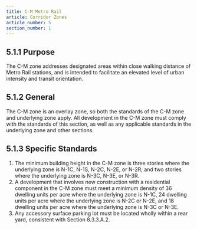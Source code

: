 ```yaml
---
title: C-M Metro Rail
article: Corridor Zones
article_number: 5
section_number: 1
---
```


## 5.1.1 Purpose

The C-M zone addresses designated areas within close walking distance of Metro Rail stations, and is intended to facilitate an elevated level of urban intensity and transit orientation.

## 5.1.2 General

The C-M zone is an overlay zone, so both the standards of the C-M zone and underlying zone apply. All development in the C-M zone must comply with the standards of this section, as well as any applicable standards in the underlying zone and other sections.

## 5.1.3 Specific Standards

1. The minimum building height in the C-M zone is three stories where the underlying zone is N-1C, N-1S, N-2C, N-2E, or N-2R; and two stories where the underlying zone is N-3C, N-3E, or N-3R.
2. A development that involves new construction with a residential component in the C-M zone must meet a minimum density of 36 dwelling units per acre where the underlying zone is N-1C, 24 dwelling units per acre where the underlying zone is N-2C or N-2E, and 18 dwelling units per acre where the underlying zone is N-3C or N-3E.
3. Any accessory surface parking lot must be located wholly within a rear yard, consistent with Section 8.3.3.A.2.

